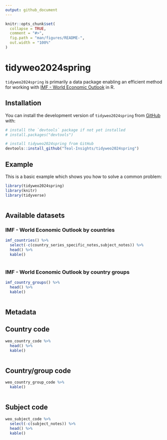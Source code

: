 ```yaml
---
output: github_document
---
```


<!-- README.md is generated from README.Rmd. Please edit that file -->

```r
knitr::opts_chunk$set(
  collapse = TRUE,
  comment = "#>",
  fig.path = "man/figures/README-",
  out.width = "100%"
)
```

# tidyweo2024spring

<!-- badges: start -->
<!-- badges: end -->

`tidyweo2024spring` is primarily a data package enabling an efficient method for working with [IMF - World Economic Outlook](https://imf.org/en/Publications/SPROLLS/world-economic-outlook-databases#sort=%40imfdate%20descending) in R. 

## Installation

You can install the development version of `tidyweo2024spring` from [GitHub](https://github.com/) with:

``` r
# install the `devtools` package if not yet installed
# install.packages("devtools")

# install tidyweo2024spring from GitHub
devtools::install_github("Teal-Insights/tidyweo2024spring")
```

## Example

This is a basic example which shows you how to solve a common problem:

```r
library(tidyweo2024spring)
library(knitr)
library(tidyverse)
```

```r

```
## Available datasets

### IMF - World Economic Outlook by countries
```r
imf_countries() %>% 
  select(-c(country_series_specific_notes,subject_notes)) %>% 
  head() %>% 
  kable()
```

```r

```

### IMF - World Economic Outlook by country groups
```r
imf_country_groups() %>% 
  head() %>% 
  kable()
```

```r

```
## Metadata

## Country code
```r
weo_country_code %>% 
  head() %>% 
  kable()
```

```r

```
## Country/group code
```r
weo_country_group_code %>% 
  kable()
```

```r

```
## Subject code
```r
weo_subject_code %>% 
  select(-c(subject_notes)) %>% 
  head() %>% 
  kable()
```

```r

```
